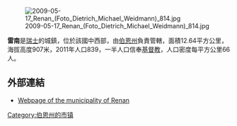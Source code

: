 [[Image:2009-05-17_Renan_(Foto_Dietrich_Michael_Weidmann)_814.jpg|right]]

'''雷南'''是[[瑞士|瑞士]]的城鎮，位於該國中西部，由[[伯恩州|伯恩州]]負責管轄，面積12.64平方公里，海拔高度907米，2011年人口839，一半人口信奉[[基督教|基督教]]，人口密度每平方公里66人。

==外部連結==
*[https://web.archive.org/web/20190729111132/http://www.renan.ch/ Webpage of the municipality of Renan]

{{Switzerland-geo-stub}}
[[Category:伯恩州的市镇|Category:伯恩州的市镇]]